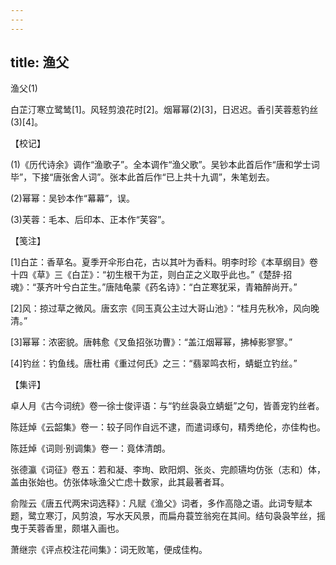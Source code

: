 ```yaml
---
---
---
```

title: 渔父
---



渔父(1)


白芷汀寒立鹭鸶[1]。风轻剪浪花时[2]。烟幂幂(2)[3]，日迟迟。香引芙蓉惹钓丝(3)[4]。





【校记】


(1)《历代诗余》调作“渔歌子”。全本调作“渔父歌”。吴钞本此首后作“唐和学士词毕”，下接“唐张舍人词”。张本此首后作“已上共十九调”，朱笔划去。

(2)幂幂：吴钞本作“幕幕”，误。

(3)芙蓉：毛本、后印本、正本作“芙容”。





【笺注】


[1]白芷：香草名。夏季开伞形白花，古以其叶为香料。明李时珍《本草纲目》卷十四《草》三《白芷》：“初生根干为芷，则白芷之义取乎此也。”《楚辞·招魂》：“菉齐叶兮白芷生。”唐陆龟蒙《药名诗》：“白芷寒犹采，青箱醉尚开。”

[2]风：掠过草之微风。唐玄宗《同玉真公主过大哥山池》：“桂月先秋冷，风向晚清。”

[3]幂幂：浓密貌。唐韩愈《叉鱼招张功曹》：“盖江烟幂幂，拂棹影寥寥。”

[4]钓丝：钓鱼线。唐杜甫《重过何氏》之三：“翡翠鸣衣桁，蜻蜓立钓丝。”





【集评】


卓人月《古今词统》卷一徐士俊评语：与“钓丝袅袅立蜻蜓”之句，皆善宠钓丝者。

陈廷焯《云韶集》卷一：较子同作自远不逮，而遣词琢句，精秀绝伦，亦佳构也。

陈廷焯《词则·别调集》卷一：竟体清朗。

张德瀛《词征》卷五：若和凝、李珣、欧阳炯、张炎、完颜瓙均仿张（志和）体，盖由张始也。仿张体咏渔父亡虑十数家，此其最著者耳。

俞陛云《唐五代两宋词选释》：凡赋《渔父》词者，多作高隐之语。此词专赋本题，鹭立寒汀，风剪浪，写水天风景，而扁舟蓑笠翁宛在其间。结句袅袅竿丝，摇曳于芙蓉香里，颇堪入画也。

萧继宗《评点校注花间集》：词无败笔，便成佳构。